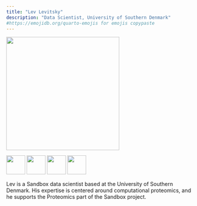 ```yaml
---
title: "Lev Levitsky"
description: "Data Scientist, University of Southern Denmark"
#https://emojidb.org/quarto-emojis for emojis copypaste
---
```


![](lev.jpg){width=300}

[![](LinkedIN.png){width=50}](https://dk.linkedin.com/in/lev-levitsky-005854247)   [![](Github_black.png){width=50}](https://github.com/levitsky)   [![](Outlook.png){width=50}](mailto:levitsky@bmb.sdu.dk)   [![](mapPin.png){width=50}](https://www.sdu.dk/en/forskning/biomedical-ms/medarbejdere/medarbejdere-vs/support-staff/lev-levitsky)


Lev is a Sandbox data scientist based at the University of Southern Denmark. His expertise is centered around computational proteomics, and he supports the Proteomics part of the Sandbox project.
